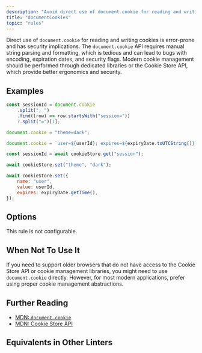 ```yaml
---
description: "Avoid direct use of document.cookie for reading and writing cookies."
title: "documentCookies"
topic: "rules"
---
```




<RuleSummary plugin="browser" rule="documentCookies" />

Direct use of `document.cookie` for reading and writing cookies is error-prone and has security implications.
The `document.cookie` API requires manual string parsing and formatting, which is tedious and can lead to bugs with encoding, expiration dates, and security flags.
Modern cookie management should be performed through dedicated libraries or the Cookie Store API, which provide better ergonomics and security.

## Examples

<Tabs>
<TabItem label="❌ Incorrect">

```js
const sessionId = document.cookie
	.split("; ")
	.find((row) => row.startsWith("session="))
	?.split("=")[1];

document.cookie = "theme=dark";

document.cookie = `user=${userId}; expires=${expiryDate.toUTCString()}`;
```

</TabItem>
<TabItem label="✅ Correct">

```js
const sessionId = await cookieStore.get("session");

await cookieStore.set("theme", "dark");

await cookieStore.set({
	name: "user",
	value: userId,
	expires: expiryDate.getTime(),
});
```

</TabItem>
</Tabs>

## Options

This rule is not configurable.

## When Not To Use It

If you need to support older browsers that do not have access to the Cookie Store API or cookie management libraries, you might need to use `document.cookie` directly.
However, for most modern applications, prefer using proper cookie management abstractions.

## Further Reading

- [MDN: `document.cookie`](https://developer.mozilla.org/en-US/docs/Web/API/Document/cookie)
- [MDN: Cookie Store API](https://developer.mozilla.org/en-US/docs/Web/API/Cookie_Store_API)

## Equivalents in Other Linters

<RuleEquivalents pluginId="browser" ruleId="documentCookies" />
